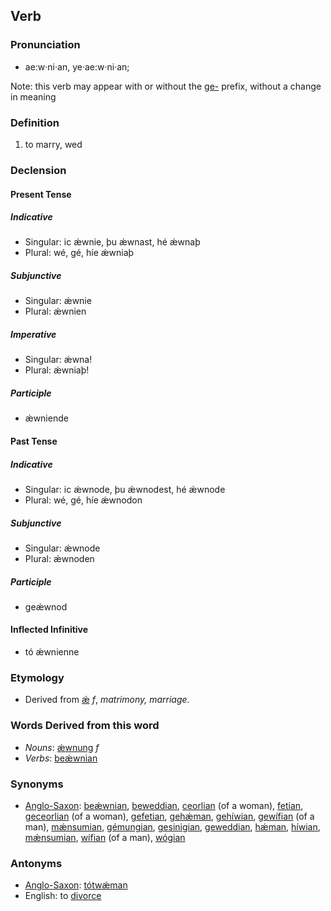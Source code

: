 ==Verb==

===Pronunciation===
*ae:w·ni·an, ye·ae:w·ni·an; 

Note: this verb may appear with or without the [[ge-]] prefix, without a change in meaning

===Definition===
# to marry, wed

===Declension===

====Present Tense====

=====Indicative=====
*Singular: ic ǽwnie, þu ǽwnast, hé ǽwnaþ
*Plural: wé, gé, híe ǽwniaþ

=====Subjunctive=====
*Singular: ǽwnie
*Plural: ǽwnien

=====Imperative=====
*Singular: ǽwna!
*Plural: ǽwniaþ!

=====Participle=====
*ǽwniende

====Past Tense====

=====Indicative=====
*Singular: ic ǽwnode, þu ǽwnodest, hé ǽwnode
*Plural: wé, gé, híe ǽwnodon

=====Subjunctive=====
*Singular: ǽwnode
*Plural: ǽwnoden

=====Participle=====
*geǽwnod

====Inflected Infinitive====
*tó ǽwnienne

===Etymology===
*Derived from [[ǽ]] ''f'', ''matrimony, marriage''.

===Words Derived from this word===
*''Nouns'': [[ǽwnung]] ''f''
*''Verbs'': [[beǽwnian]]

===Synonyms===
*[[Anglo-Saxon]]: [[beǽwnian]], [[beweddian]], [[ceorlian]] (of a woman), [[fetian]], [[geceorlian]] (of a woman), [[gefetian]], [[gehǽman]], [[gehíwian]], [[gewífian]] (of a man), [[mǽnsumian]], [[gémungian]], [[gesinigian]], [[geweddian]], [[hǽman]], [[híwian]], [[mǽnsumian]], [[wífian]] (of a man), [[wógian]]

===Antonyms===
*[[Anglo-Saxon]]: [[tótwǽman]]
*English: to [[divorce]]